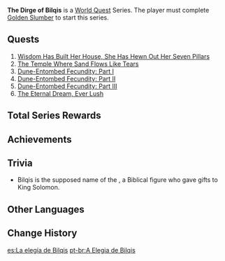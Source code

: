 {{Stub|Add summary and total series rewards}}
{{Chapter Infobox
|image  = Golden Slumber Chapter.png
|type   = World
|region = Sumeru
|prev   = Golden Slumber
|next   = Apocalypse Lost
}}
'''The Dirge of Bilqis''' is a [[World Quest]] Series. The player must complete [[Golden Slumber]] to start this series.

==Quests==
# [[Wisdom Has Built Her House, She Has Hewn Out Her Seven Pillars]]
# [[The Temple Where Sand Flows Like Tears]]
# [[Dune-Entombed Fecundity: Part I]]
# [[Dune-Entombed Fecundity: Part II]]
# [[Dune-Entombed Fecundity: Part III]]
# [[The Eternal Dream, Ever Lush]]
<!--
==Summary==
===Wisdom Has Built Her House, She Has Hewn Out Her Seven Pillars===
''(to be added)''

===The Temple Where Sand Flows Like Tears===
''(to be added)''

===Dune-Entombed Fecundity: Part I===
''(to be added)''

===Dune-Entombed Fecundity: Part II===
''(to be added)''

===Dune-Entombed Fecundity: Part III===
''(to be added)''

===The Eternal Dream, Ever Lush===
''(to be added)''
-->
==Total Series Rewards==
{{Event Rewards
|type = Quest
|Adventure EXP = 2,050
|Sumeru Reputation EXP = 80
|Primogem = 250
|Hero's Wit = 17
|Mora = 225,000
|Mystic Enhancement Ore = 20
|sort = Adventure EXP,Sumeru Reputation EXP,Primogem,Hero's Wit,Mora,Mystic Enhancement Ore
}}

==Achievements==
{{Achievement Topic Table|quest=The Dirge of Bilqis|requirements=1}}

==Trivia==
* Bilqis is the supposed name of the {{w|Queen of Sheba}}, a Biblical figure who gave gifts to King Solomon.

==Other Languages==
{{Other Languages
|en      = The Dirge of Bilqis
|zhs     = 比勒琪丝的哀歌
|zhs_rm  = Bǐlèqísī de Āigē
|zht     = 比勒琪絲的哀歌
|zht_rm  = Bǐlèqísī de Āigē
|zh_tl   = The Elegy of Bilqis
|ja      = ビルキースの哀歌
|ja_rm   = Birukiisu no Aika
|ja_tl   = The Elegy of Bilqis
|ko      = 빌키스의 {{tt|애가|哀歌}}
|ko_rm   = Bilkiseu-ui Aega
|ko_tl   = The Elegy of Bilqis
|es      = La elegía de Bilqis
|es_tl   = The Elegy of Bilqis
|fr      = Le chant funèbre de Bilqis
|fr_tl   = The Funeral Song of Bilqis
|ru      = Панихида Билцис
|ru_tl   = The Dirge of Bilqis
|th      = บทไว้อาลัย Bilqis
|th_rm   = Bot Wai-a-lai Bilqis
|th_tl   = 
|vi      = Khúc Bi Ca Của Bilqis
|vi_tl   = The Elegy of Bilqis
|de      = Bilqis Klagelied
|de_tl   = Bilqi's Dirge
|id      = Lagu Berkabung Bilqis
|id_tl   = The Mourning Song of Bilqis
|pt      = A Elegia de Bilqis
|pt_tl   = The Elegy of Bilqis
|tr      = Bilqis'in Ağıdı
|tr_tl   = 
|it      = Il lamento di Bilqis
|it_tl   = The Lament of Bilqis
}}

==Change History==
{{Change History|3.4}}

[[es:La elegía de Bilqis]]
[[pt-br:A Elegia de Bilqis]]